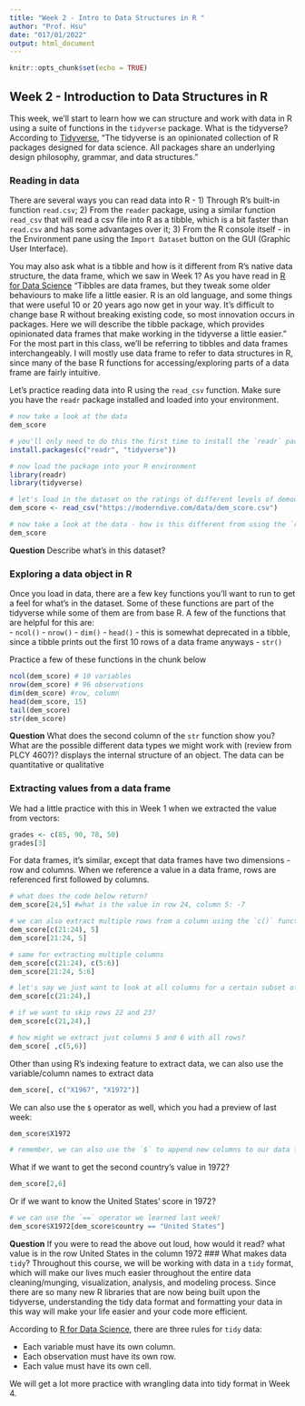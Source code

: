 ```yaml
---
title: "Week 2 - Intro to Data Structures in R "
author: "Prof. Hsu"
date: "017/01/2022"
output: html_document
---
```


```r
knitr::opts_chunk$set(echo = TRUE)
```

## Week 2 - Introduction to Data Structures in R 

This week, we'll start to learn how we can structure and work with data in R using a suite of functions in the `tidyverse` package. What is the tidyverse? According to [Tidyverse](https://tidyverse.org), "The tidyverse is an opinionated collection of R packages designed for data science. All packages share an underlying design philosophy, grammar, and data structures."  

### Reading in data 
There are several ways you can read data into R -  1) Through R's built-in function `read.csv`; 2) From the `reader` package, using a similar function `read_csv` that will read a csv file into R as a tibble, which is a bit faster than `read.csv` and has some advantages over it; 3) From the R console itself - in the Environment pane using the `Import Dataset` button on the GUI (Graphic User Interface).  

You may also ask what is a tibble and how is it different from R's native data structure, the data frame, which we saw in Week 1? As you have read in [R for Data Science](https://r4ds.had.co.nz/tibbles.html) "Tibbles are data frames, but they tweak some older behaviours to make life a little easier. R is an old language, and some things that were useful 10 or 20 years ago now get in your way. It’s difficult to change base R without breaking existing code, so most innovation occurs in packages. Here we will describe the tibble package, which provides opinionated data frames that make working in the tidyverse a little easier." For the most part in this class, we'll be referring to tibbles and data frames interchangeably. I will mostly use data frame to refer to data structures in R, since many of the base R functions for accessing/exploring parts of a data frame are fairly intuitive.

Let's practice reading data into R using the `read_csv` function. Make sure you have the `readr` package installed and loaded into your environment.
```r



# now take a look at the data
dem_score

# you'll only need to do this the first time to install the `readr` package if you haven't already
install.packages(c("readr", "tidyverse"))

# now load the package into your R environment
library(readr)
library(tidyverse)

# let's load in the dataset on the ratings of different levels of democracy from the Modern Dive textbook
dem_score <- read_csv("https://moderndive.com/data/dem_score.csv")

# now take a look at the data - how is this different from using the `read.csv` function in base R?
dem_score

```
**Question**
Describe what's in this dataset?

### Exploring a data object in R 
Once you load in data, there are a few key functions you'll want to run to get a feel for what's in the dataset. Some of these functions are part of the tidyverse while some of them are from base R. A few of the functions that are helpful for this are:  
- `ncol()`
- `nrow()`
- `dim()`
- `head()` - this is somewhat deprecated in a tibble, since a tibble prints out the first 10 rows of a data frame anyways
- `str()`

Practice a few of these functions in the chunk below
```r
ncol(dem_score) # 10 variables
nrow(dem_score) # 96 observations
dim(dem_score) #row, column
head(dem_score, 15)
tail(dem_score)
str(dem_score)
```
**Question**
What does the second column of the `str` function show you? What are the possible different data types we might work with (review from PLCY 460?)? displays the internal structure of an object. The data can be quantitative or qualitative

### Extracting values from a data frame
We had a little practice with this in Week 1 when we extracted the value from vectors:
```r
grades <- c(85, 90, 78, 50) 
grades[3] 
```

For data frames, it’s similar, except that data frames have two dimensions - row and columns. When we reference a value in a data frame, rows are referenced first followed by columns.
```r
# what does the code below return?
dem_score[24,5] #what is the value in row 24, column 5: -7

# we can also extract multiple rows from a column using the `c()` function or simply just with a `:`:
dem_score[c(21:24), 5]
dem_score[21:24, 5]

# same for extracting multiple columns
dem_score[c(21:24), c(5:6)]
dem_score[21:24, 5:6]

# let's say we just want to look at all columns for a certain subset of rows
dem_score[c(21:24),]

# if we want to skip rows 22 and 23?
dem_score[c(21,24),]

# how might we extract just columns 5 and 6 with all rows?
dem_score[ ,c(5,6)]
```
Other than using R's indexing feature to extract data, we can also use the variable/column names to extract data
```r
dem_score[, c("X1967", "X1972")]

```
We can also use the `$` operator as well, which you had a preview of last week:
```r
dem_score$X1972

# remember, we can also use the `$` to append new columns to our data frame, like we did last week!
```
What if we want to get the second country's value in 1972?
```r
dem_score[2,6]
```
Or if we want to know the United States' score in 1972? 
```r
# we can use the `==` operator we learned last week!
dem_score$X1972[dem_score$country == "United States"]
```
**Question**
If you were to read the above out loud, how would it read?
what value is in the row United States in the column 1972
### What makes data `tidy`?
Throughout this course, we will be working with data in a `tidy` format, which will make our lives much easier throughout the entire data cleaning/munging, visualization, analysis, and modeling process. Since there are so many new R libraries that are now being built upon the tidyverse, understanding the tidy data format and formatting your data in this way will make your life easier and your code more efficient.  

According to [R for Data Science](https://r4ds.had.co.nz/tidy-data.html), there are three rules for `tidy` data:  

- Each variable must have its own column.  
- Each observation must have its own row.  
- Each value must have its own cell.  

We will get a lot more practice with wrangling data into tidy format in Week 4. 

